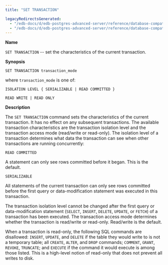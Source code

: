 ```yaml
---
title: "SET TRANSACTION"

legacyRedirectsGenerated:
  - "/edb-docs/d/edb-postgres-advanced-server/reference/database-compatibility-for-oracle-developers-sql-guide/13/set_transaction.html"
  - "/edb-docs/d/edb-postgres-advanced-server/reference/database-compatibility-for-oracle-developers-sql-guide/latest/set_transaction.html"
---
```


<div id="set_transaction" class="registered_link"></div>

**Name**

`SET TRANSACTION` -- set the characteristics of the current transaction.

**Synopsis**

```text
SET TRANSACTION transaction_mode
```

where `transaction_mode` is one of:

```
ISOLATION LEVEL { SERIALIZABLE | READ COMMITTED }

READ WRITE | READ ONLY
```

**Description**

The `SET TRANSACTION` command sets the characteristics of the current transaction. It has no effect on any subsequent transactions. The available transaction characteristics are the transaction isolation level and the transaction access mode (read/write or read-only). The isolation level of a transaction determines what data the transaction can see when other transactions are running concurrently:

`READ COMMITTED`

 A statement can only see rows committed before it began. This is the default.

`SERIALIZABLE`

 All statements of the current transaction can only see rows committed before the first query or data-modification statement was executed in this transaction.

The transaction isolation level cannot be changed after the first query or data-modification statement (`SELECT`, `INSERT`, `DELETE`, `UPDATE`, or `FETCH`) of a transaction has been executed. The transaction access mode determines whether the transaction is read/write or read-only. Read/write is the default.

When a transaction is read-only, the following SQL commands are disallowed: `INSERT`, `UPDATE`, and `DELETE` if the table they would write to is not a temporary table; all `CREATE`, `ALTER`, and `DROP` commands; `COMMENT`, `GRANT`, `REVOKE`, `TRUNCATE`; and `EXECUTE` if the command it would execute is among those listed. This is a high-level notion of read-only that does not prevent all writes to disk.
